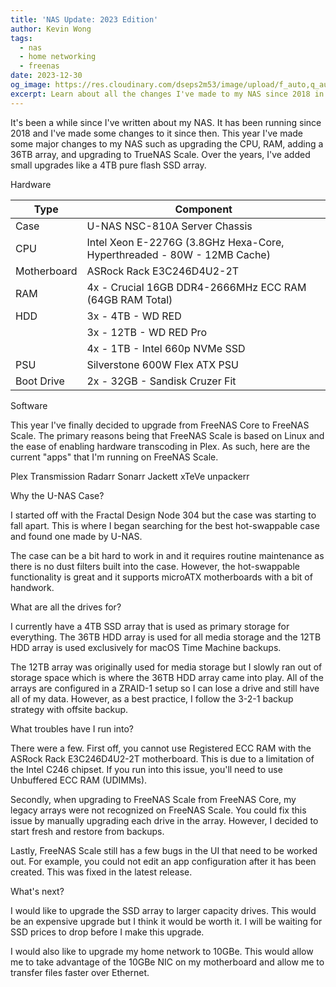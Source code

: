 ```yaml
---
title: 'NAS Update: 2023 Edition'
author: Kevin Wong
tags:
  - nas
  - home networking
  - freenas
date: 2023-12-30
og_image: https://res.cloudinary.com/dseps2m53/image/upload/f_auto,q_auto/v1/kevinwong/ee2i3ixgbbgcxzqpm9t1
excerpt: Learn about all the changes I've made to my NAS since 2018 in this 2023 end of year update.
---
```


It's been a while since I've written about my NAS. It has been running since 2018 and I've made some changes to it since then. 
This year I've made some major changes to my NAS such as upgrading the CPU, RAM, adding a 36TB array, and upgrading to TrueNAS Scale. Over the years, I've added small upgrades like a 4TB pure flash SSD array. 

<Heading size="md">Hardware</Heading>
<Table variant="simple">
<Thead>
<Tr>
<Th>Type</Th>
<Th>Component</Th>
</Tr>
</Thead>
<Tbody>
<Tr>
<Td>Case</Td>
<Td>U-NAS NSC-810A Server Chassis</Td>
</Tr>
<Tr>
<Td>CPU</Td>
<Td>Intel Xeon E-2276G (3.8GHz Hexa-Core, Hyperthreaded - 80W - 12MB Cache)</Td>
</Tr>
<Tr>
<Td>Motherboard</Td>
<Td>ASRock Rack E3C246D4U2-2T</Td>
</Tr>
<Tr>
<Td>RAM</Td>
<Td>4x - Crucial 16GB DDR4-2666MHz ECC RAM (64GB RAM Total)</Td>
</Tr>
<Tr>
<Td>HDD</Td>
<Td>3x - 4TB - WD RED</Td>
</Tr>
<Tr>
<Td></Td>
<Td>3x - 12TB - WD RED Pro</Td>
</Tr>
<Tr>
<Td></Td>
<Td>4x - 1TB - Intel 660p NVMe SSD</Td>
</Tr>
<Tr>
<Td>PSU</Td>
<Td>Silverstone 600W Flex ATX PSU</Td>
</Tr>
<Tr>
<Td>Boot Drive</Td>
<Td>2x - 32GB - Sandisk Cruzer Fit</Td>
</Tr>
</Tbody>
</Table>

<Heading size="md">Software</Heading>
<p>This year I've finally decided to upgrade from FreeNAS Core to FreeNAS Scale. The primary reasons being that FreeNAS Scale is based on Linux and the ease of enabling hardware transcoding in Plex. As such, here are the current "apps" that I'm running on FreeNAS Scale.</p>

<Box>
<UnorderedList>
<ListItem>Plex</ListItem>
<ListItem>Transmission</ListItem>
<ListItem>Radarr</ListItem>
<ListItem>Sonarr</ListItem>
<ListItem>Jackett</ListItem>
<ListItem>xTeVe</ListItem>
<ListItem>unpackerr</ListItem>
</UnorderedList>
</Box>

<Heading size="md">Why the U-NAS Case?</Heading>
<p>I started off with the Fractal Design Node 304 but the case was starting to fall apart. This is where I began searching for the best hot-swappable case and found one made by U-NAS.</p>
<p>The case can be a bit hard to work in and it requires routine maintenance as there is no dust filters built into the case. However, the hot-swappable functionality is great and it supports microATX motherboards with a bit of handwork.</p>

<Heading size="md">What are all the drives for?</Heading>
<p>I currently have a 4TB SSD array that is used as primary storage for everything. The 36TB HDD array is used for all media storage and the 12TB HDD array is used exclusively for macOS Time Machine backups.</p>
<p>The 12TB array was originally used for media storage but I slowly ran out of storage space which is where the 36TB HDD array came into play. All of the arrays are configured in a ZRAID-1 setup so I can lose a drive and still have all of my data. However, as a best practice, I follow the 3-2-1 backup strategy with offsite backup.</p>

<Heading size="md">What troubles have I run into?</Heading>
<p>There were a few. First off, you cannot use Registered ECC RAM with the ASRock Rack E3C246D4U2-2T motherboard. This is due to a limitation of the Intel C246 chipset. If you run into this issue, you'll need to use Unbuffered ECC RAM (UDIMMs).</p>
<p>Secondly, when upgrading to FreeNAS Scale from FreeNAS Core, my legacy arrays were not recognized on FreeNAS Scale. You could fix this issue by manually upgrading each drive in the array. However, I decided to start fresh and restore from backups.</p>
<p>Lastly, FreeNAS Scale still has a few bugs in the UI that need to be worked out. For example, you could not edit an app configuration after it has been created. This was fixed in the latest release.</p>

<Heading size="md">What's next?</Heading>
<p>I would like to upgrade the SSD array to larger capacity drives. This would be an expensive upgrade but I think it would be worth it. I will be waiting for SSD prices to drop before I make this upgrade.</p>
<p>I would also like to upgrade my home network to 10GBe. This would allow me to take advantage of the 10GBe NIC on my motherboard and allow me to transfer files faster over Ethernet.</p>
